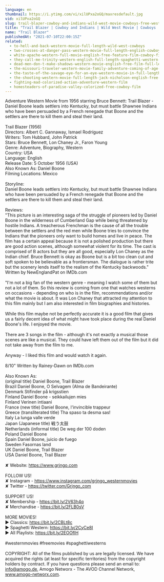 ```yaml
---
language: en
thumbnail: https://i.ytimg.com/vi/xilUPxa2oGQ/maxresdefault.jpg
vid: xilUPxa2oGQ
slug: trail-blazer-cowboy-and-indians-wild-west-movie-cowboys-free-western-english
title: "Trail Blazer | Cowboy and Indians | Wild West Movie | Cowboys | Free Western | English"
name: "Trail Blazer"
publishedAt: "2021-07-10T22:00:15Z"
related:
  - to-hell-and-back-western-movie-full-length-wild-west-cowboys
  - two-crosses-at-danger-pass-western-movie-full-length-english-cowboy-film
  - white-apache-western-full-movie-english-free-feature-film-cowboy-film
  - they-call-me-trinity-western-english-full-length-spaghetti-western-film-full-movie
  - dead-men-don-t-make-shadows-western-movie-english-free-film-full-length-spaghetti-western
  - the-missouri-traveler-western-movie-family-adventure-coming-of-age-english-free-movie-full
  - the-taste-of-the-savage-eye-for-an-eye-western-movie-in-full-length-english-free-feature-film
  - the-shooting-western-movie-full-length-jack-nicholson-english-free-full-westerns
  - fighting-mad-colorized-action-adventure-western-film
  - homesteaders-of-paradise-valley-colorized-free-cowboy-film
---
```


Adventure Western Movie from 1956 starring Bruce Bennett: Trail Blazer - Daniel Boone leads settlers into Kentucky, but must battle Shawnee Indians who have been persuaded by a French renegade that Boone and the settlers are there to kill them and steal their land.<br />
<br />
Trail Blazer (1956)<br />
Directors: Albert C. Gannaway, Ismael Rodríguez<br />
Writers: Tom Hubbard, John Patrick <br />
Stars: Bruce Bennett, Lon Chaney Jr., Faron Young<br />
Genre: Adventure, Biography, Western<br />
Country: USA<br />
Language: English<br />
Release Date: 5 October 1956 (USA) <br />
Also Known As: Daniel Boone <br />
Filming Locations: Mexico<br />
<br />
Storyline:<br />
Daniel Boone leads settlers into Kentucky, but must battle Shawnee Indians who have been persuaded by a French renegade that Boone and the settlers are there to kill them and steal their land.<br />
<br />
Reviews:<br />
"This picture is an interesting saga of the struggle of pioneers led by Daniel Boone in the wilderness of Cumberland Gap while being threatened by hostile Indians. A treacherous Frenchman is the cause of all the trouble between the settlers and the red men while Boone tries to convince the Indians that the pioneers only want to build homes and live in peace. The film has a certain appeal because it is not a polished production but there are good action scenes, although somewhat violent for its time. The cast is comprised of B actors but they are all good, especially Lon Chaney as the Indian chief. Bruce Bennett is okay as Boone but is a bit too clean cut and soft spoken to be believable as a frontiersman. The dialogue is rather trite but the scenery lends itself to the realism of the Kentucky backwoods." Written by NewEnglandPat on IMDb.com <br />
<br />
"I'm not a big fan of the western genre - meaning I watch some of them but not a lot of them. So this review is coming from one that watches westerns on occasions - depending on who is in the film, recommendations and/or what the movie is about. It was Lon Chaney that attracted my attention to this film mainly but I am also interested in film biographies and histories.<br />
<br />
While this film maybe not be perfectly accurate it is a good film that gives us a fairly decent idea of what might have took place during the real Daniel Boone's life. I enjoyed the movie.<br />
<br />
There are 3 songs in the film - although it's not exactly a musical those scenes are like a musical. They could have left them out of the film but it did not take away from the film to me.<br />
<br />
Anyway - I liked this film and would watch it again.<br />
<br />
8/10" Written by Rainey-Dawn on IMDb.com <br />
<br />
Also Known As:<br />
(original title) Daniel Boone, Trail Blazer<br />
Brazil Daniel Boone, O Selvagem (Alma de Bandeirante)<br />
Denmark Stifinder på krigsstien<br />
Finland Daniel Boone - seikkailujen mies<br />
Finland Verinen intiaani<br />
France (new title) Daniel Boone, l'invincible trappeur<br />
Greece (transliterated title) Tha spaso ta desma sas!<br />
Italy La lunga valle verde<br />
Japan (Japanese title) 戦う太鼓<br />
Netherlands (informal title) De weg der 100 doden<br />
Poland Daniel Boone<br />
Spain Daniel Boone, juicio de fuego<br />
Sweden Fasornas land<br />
UK Daniel Boone, Trail Blazer<br />
USA Daniel Boone, Trail Blazer<br />
<br />
✘ Website: https://www.grjngo.com<br />
<br />
FOLLOW US!<br />
✘ Instagram - https://www.instagram.com/grjngo_westernmovies<br />
✘ Twitter - https://twitter.com/Grjngo_com<br />
<br />
SUPPORT US!<br />
✘ Membership - https://bit.ly/2V63h4q<br />
✘ Merchandise - https://bit.ly/2FLB0sV<br />
<br />
MORE MOVIES! <br />
► Classics: https://bit.ly/2CBLt8c <br />
► Spaghetti Western: https://bit.ly/2CyCe8I <br />
► All Playlists: https://bit.ly/2EOOfIH <br />
<br />
#westernmovies #freemovies #spaghettiwesterns<br />
<br />
COPYRIGHT: All of the films published by us are legally licensed. We have acquired the rights (at least for specific territories) from the copyright holders by contract. If you have questions please send an email to: info@amogo.de, Amogo Networx - The AVOD Channel Network, www.amogo-networx.com.